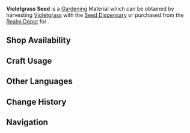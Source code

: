 {{Item Infobox
|id           = 130007
|image        = Item Violetgrass Seed.png
|type         = Gardening Materials
|invCategory  = Seed Dispensary
|group        = Luxuriant Glebe
|description  = A seed obtained from the [[Seed Dispensary]]. A quality seed full of life, just waiting to be planted in the fields of the Realm Within. After some time, it will grow into a [[Violetgrass]].
|source1      = Harvesting [[Violetgrass]] with the [[Seed Dispensary]]
|source2      = [[Housing/Realm Depot|Realm Depot]]
}}
'''Violetgrass Seed'''  is a [[Gardening]] Material which can be obtained by harvesting [[Violetgrass]] with the [[Seed Dispensary]] or purchased from the [[Realm Depot]] for {{Item|Realm Currency|30|x=5}}.

==Shop Availability==
{{Shop Availability|currency=Realm Currency}}

==Craft Usage==
{{Craft Usage}}

==Other Languages==
{{Other Languages
|en      = Violetgrass Seed
|zhs     = 「琉璃袋」的种子
|zhs_rm  = "Liúlí-dài" de Zhǒngzi
|zht     = 「琉璃袋」的種子
|zht_rm  = "Liúlí-dài" de Zhǒngzi
|zh_tl   = [[Violetgrass#Other Languages|Violetgrass]] Seed
|ja      = 「琉璃袋」の種
|ja_rm   = "Ruri-bukuro" no Tane
|ja_tl   = "Violetgrass" Seed
|ko      = 「유리주머니」 씨앗
|ko_rm   = "Yuri Jumeoni" Ssiat
|ko_tl   = "Glaze Pouch" Seed
|es      = Semilla de campanita de cristal
|es_tl   = 
|fr      = Graine de muguet bleu
|fr_tl   = Blue Lily of the Valley Seed
|ru      = Семена стеклянных колокольчиков
|ru_tl   = 
|th      = Violetgrass Seed
|vi      = Hạt Giống Túi Lưu Ly
|vi_tl   = 
|de      = Glasglöckchensamen
|de_tl   = Small Glass Bell Seed(s)
|id      = Violetgrass Seed
|pt      = Semente de Violeta
|pt_tl   = Violet Seed
}}

==Change History==
{{Change History|2.0}}

==Navigation==
{{Material Navbox|type=Gardening Materials}}